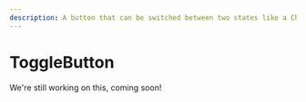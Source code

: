 ---
description: A button that can be switched between two states like a CheckBox.
---

# ToggleButton

We're still working on this, coming soon!